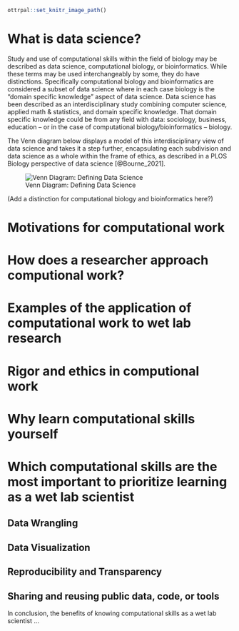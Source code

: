 
```r
ottrpal::set_knitr_image_path()
```

# What is data science?

Study and use of computational skills within the field of biology may be described as data science, computational biology, or bioinformatics. While these terms may be used interchangeably by some, they do have distinctions. Specifically computational biology and bioinformatics are considered a subset of data science where in each case biology is the "domain specific knowledge" aspect of data science. Data science has been described as an interdisciplinary study combining computer science, applied math & statistics, and domain specific knowledge. That domain specific knowledge could be from any field with data: sociology, business, education -- or in the case of computational biology/bioinformatics -- biology.

The Venn diagram below displays a model of this interdisciplinary view of data science and takes it a step further, encapsulating each subdivision and data science as a whole within the frame of ethics, as described in a PLOS Biology perspective of data science [@Bourne_2021].  

![Venn Diagram: Defining Data Science](resources/images/what_is_data_science_venn.png)

(Add a distinction for computational biology and bioinformatics here?)

# Motivations for computational work

# How does a researcher approach computional work?

# Examples of the application of computational work to wet lab research

# Rigor and ethics in computional work

# Why learn computational skills yourself

# Which computational skills are the most important to prioritize learning as a wet lab scientist

## Data Wrangling

## Data Visualization

## Reproducibility and Transparency

## Sharing and reusing public data, code, or tools

In conclusion, the benefits of knowing computational skills as a wet lab scientist ... 